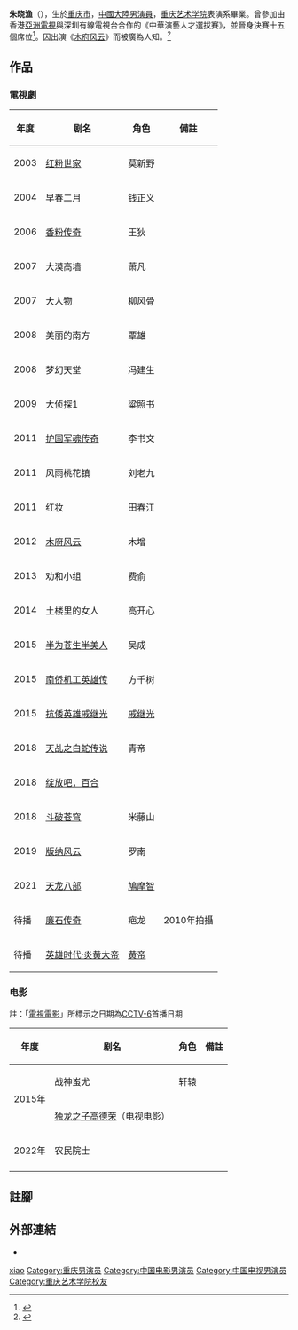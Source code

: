 {{藝人
| 姓名 = 朱晓渔
| 類型 = 男演員
| 圖片 =
| 圖片尺寸 =
| 圖片簡介 =
| 英文名 = 
| 原名 = 
| 綽號 = 
| 國籍 = {{PRC}}
| 民族 = [[羌族|羌族]]
| 籍貫 =
| 出生日期 = {{birth date and age|1979|6|21}}
| 出生地點 = {{CHN}}[[重庆市|重庆市]]
| 職業 = [[演員|演員]]
| 語言 = [[漢語|漢語]]
| 母校 = [[重庆艺术学院|重庆艺术学院]]表演系
| 配偶 = 
| 出道作 =
| 出道日期 = 
| 代表作 = 
| 活躍年代 = 2003年至今
| 經紀公司 = 北京出奇制胜文化传播有限公司}}
'''朱晓渔'''（{{bd|1979年|6月21日|}}），生於[[重庆市|重庆市]]，[[中國大陸|中國大陸]][[男演員|男演員]]，[[重庆艺术学院|重庆艺术学院]]表演系畢業。曾參加由香港[[亞洲電視|亞洲電視]]與深圳有線電視台合作的《中華演藝人才選拔賽》，並晉身決賽十五個席位<ref>{{Cite web |url=http://paper.wenweipo.com/2000/12/09/EN0012090006.htm |title=中華演藝人才選拔賽十五參賽者晉身決賽 |publisher=文匯網 |date=2000-12-09 |access-date=2021-08-16 |archive-date=2021-08-16 |archive-url=https://web.archive.org/web/20210816214403/http://paper.wenweipo.com/2000/12/09/EN0012090006.htm |dead-url=no }}</ref>。因出演《[[木府风云|木府风云]]》而被廣為人知。<ref>{{Cite web |url=http://news.xinhuanet.com/ent/2012-11/28/c_124015121.htm |title=朱曉漁“木府”後片約不斷 演技升級 |access-date=2016-05-18 |archive-date=2017-01-12 |archive-url=https://web.archive.org/web/20170112124137/http://news.xinhuanet.com/ent/2012-11/28/c_124015121.htm |dead-url=no }}</ref>

== 作品 ==
=== 電視劇 ===
{| class="wikitable"
|-
! 年度 ||  剧名 ||  角色  ||備註
|-
|2003||[[红粉世家|红粉世家]]||莫新野||
|-
|2004||早春二月||钱正义|| 
|-
|2006||[[香粉传奇|香粉传奇]]||王狄|| 
|-
|2007||大漠高墙||萧凡|| 
|-
|2007||大人物||柳风骨|| 
|-
|2008||美丽的南方||覃雄|| 
|-
|2008||梦幻天堂||冯建生|| 
|-
|2009||大侦探1||粱照书|| 
|-
|2011||[[护国军魂传奇|护国军魂传奇]]||李书文|| 
|-
|2011||风雨桃花镇||刘老九|| 
|-
|2011||红妆||田春江|| 
|-
|2012||[[木府风云|木府风云]]||木增|| 
|-
|2013||劝和小组||费俞|| 
|-
|2014||土楼里的女人||高开心|| 
|-
|2015||[[半为苍生半美人|半为苍生半美人]]||吴成 ||
|-
|2015||[[南侨机工英雄传|南侨机工英雄传]]||方千树 ||
|-
|2015||[[抗倭英雄戚继光|抗倭英雄戚继光]]||[[戚继光|戚继光]] ||
|-
|2018|| [[天乩之白蛇传说|天乩之白蛇传说]]||青帝 ||
|-
|2018|| [[绽放吧，百合|绽放吧，百合]]|| ||
|-
|2018|| [[斗破苍穹_(电视剧)|斗破苍穹]]||米藤山 ||
|-
|2019||[[版纳风云|版纳风云]]||罗南 ||
|-
|2021||[[天龍八部_(2021年電視劇)|天龙八部]]||[[鳩摩智|鳩摩智]] ||
|-
|待播||[[廉石传奇|廉石传奇]]||疤龙||2010年拍攝 
|-
|待播||[[英雄时代·炎黄大帝|英雄时代·炎黄大帝]] ||[[黄帝|黄帝]]|| 
|}

===电影===
註：「[[電視電影|電視電影]]」所標示之日期為[[CCTV-6|CCTV-6]]首播日期
{| class="wikitable"
|-
! 年度 ||  剧名 ||  角色  ||備註
|-
|rowspan="2"|2015年||战神蚩尤||轩辕 ||
|-----
|[[独龙之子高德荣|独龙之子高德荣]]（电视电影）|| || 
|-
|2022年||农民院士|| ||
|-----
|}

==註腳==
{{reflist}}

== 外部連結 ==
*{{sinaweibo|1734615734}}

{{DEFAULTSORT:Zhu xiaoyu}}
[[Category:朱姓|xiao]]
[[Category:重庆男演员|Category:重庆男演员]]
[[Category:中国电影男演员|Category:中国电影男演员]]
[[Category:中国电视男演员|Category:中国电视男演员]]
[[Category:重庆艺术学院校友|Category:重庆艺术学院校友]]